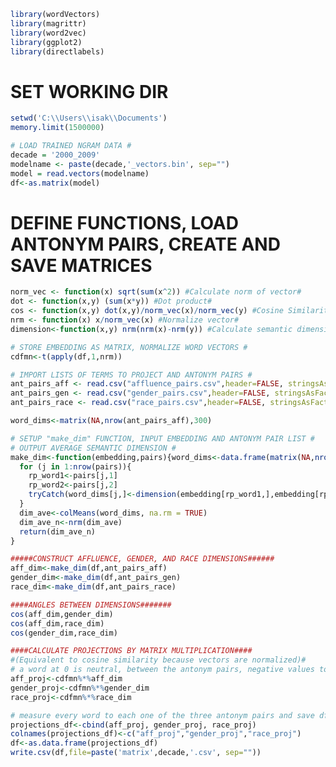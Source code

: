 ```{r}
library(wordVectors)
library(magrittr)
library(word2vec)
library(ggplot2)
library(directlabels)
```

# SET WORKING DIR #
```{r}
setwd('C:\\Users\\isak\\Documents')
memory.limit(1500000)
```

```{r}
# LOAD TRAINED NGRAM DATA #
decade = '2000_2009'
modelname <- paste(decade,'_vectors.bin', sep="") 
model = read.vectors(modelname)
df<-as.matrix(model)
```

# DEFINE FUNCTIONS, LOAD ANTONYM PAIRS, CREATE AND SAVE MATRICES #
```{r}
norm_vec <- function(x) sqrt(sum(x^2)) #Calculate norm of vector#
dot <- function(x,y) (sum(x*y)) #Dot product#
cos <- function(x,y) dot(x,y)/norm_vec(x)/norm_vec(y) #Cosine Similarity#
nrm <- function(x) x/norm_vec(x) #Normalize vector#
dimension<-function(x,y) nrm(nrm(x)-nrm(y)) #Calculate semantic dimension from antonym pair#

# STORE EMBEDDING AS MATRIX, NORMALIZE WORD VECTORS #
cdfmn<-t(apply(df,1,nrm))

# IMPORT LISTS OF TERMS TO PROJECT AND ANTONYM PAIRS #
ant_pairs_aff <- read.csv("affluence_pairs.csv",header=FALSE, stringsAsFactor=F)
ant_pairs_gen <- read.csv("gender_pairs.csv",header=FALSE, stringsAsFactor=F)
ant_pairs_race <- read.csv("race_pairs.csv",header=FALSE, stringsAsFactor=F)

word_dims<-matrix(NA,nrow(ant_pairs_aff),300)

# SETUP "make_dim" FUNCTION, INPUT EMBEDDING AND ANTONYM PAIR LIST #
# OUTPUT AVERAGE SEMANTIC DIMENSION #
make_dim<-function(embedding,pairs){word_dims<-data.frame(matrix(NA,nrow(pairs),300))
  for (j in 1:nrow(pairs)){
    rp_word1<-pairs[j,1]
    rp_word2<-pairs[j,2]
    tryCatch(word_dims[j,]<-dimension(embedding[rp_word1,],embedding[rp_word2,]),error=function(e){})
  }
  dim_ave<-colMeans(word_dims, na.rm = TRUE)
  dim_ave_n<-nrm(dim_ave)
  return(dim_ave_n)
}

#####CONSTRUCT AFFLUENCE, GENDER, AND RACE DIMENSIONS######
aff_dim<-make_dim(df,ant_pairs_aff)
gender_dim<-make_dim(df,ant_pairs_gen)
race_dim<-make_dim(df,ant_pairs_race)

####ANGLES BETWEEN DIMENSIONS#######
cos(aff_dim,gender_dim)
cos(aff_dim,race_dim)
cos(gender_dim,race_dim)

####CALCULATE PROJECTIONS BY MATRIX MULTIPLICATION####
#(Equivalent to cosine similarity because vectors are normalized)#
# a word at 0 is neutral, between the antonym pairs, negative values towards women, positive towards men #
aff_proj<-cdfmn%*%aff_dim
gender_proj<-cdfmn%*%gender_dim
race_proj<-cdfmn%*%race_dim

# measure every word to each one of the three antonym pairs and save df for fast loading #
projections_df<-cbind(aff_proj, gender_proj, race_proj) 
colnames(projections_df)<-c("aff_proj","gender_proj","race_proj")
df<-as.data.frame(projections_df)
write.csv(df,file=paste('matrix',decade,'.csv', sep="")) 
```